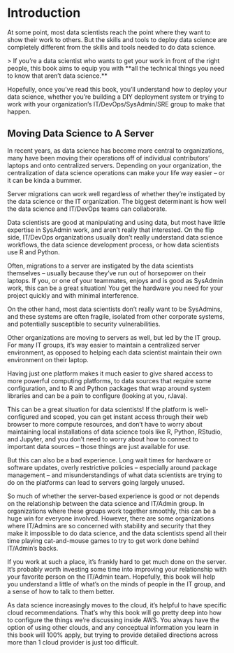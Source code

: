 # Introduction {.unnumbered}

At some point, most data scientists reach the point where they want to show their work to others. But the skills and tools to deploy data science are completely different from the skills and tools needed to do data science.

\> If you're a data scientist who wants to get your work in front of the right people, this book aims to equip you with \*\*all the technical things you need to know that aren't data science.\*\*

Hopefully, once you've read this book, you'll understand how to deploy your data science, whether you're building a DIY deployment system or trying to work with your organization's IT/DevOps/SysAdmin/SRE group to make that happen.

## Moving Data Science to A Server

In recent years, as data science has become more central to organizations, many have been moving their operations off of individual contributors' laptops and onto centralized servers. Depending on your organization, the centralization of data science operations can make your life way easier -- or it can be kinda a bummer.

Server migrations can work well regardless of whether they're instigated by the data science or the IT organization. The biggest determinant is how well the data science and IT/DevOps teams can collaborate.

Data scientists are good at manipulating and using data, but most have little expertise in SysAdmin work, and aren't really that interested. On the flip side, IT/DevOps organizations usually don't really understand data science workflows, the data science development process, or how data scientists use R and Python.

Often, migrations to a server are instigated by the data scientists themselves -- usually because they've run out of horsepower on their laptops. If you, or one of your teammates, enjoys and is good as SysAdmin work, this can be a great situation! You get the hardware you need for your project quickly and with minimal interference.

On the other hand, most data scientists don't really want to be SysAdmins, and these systems are often fragile, isolated from other corporate systems, and potentially susceptible to security vulnerabilities.

Other organizations are moving to servers as well, but led by the IT group. For many IT groups, it's way easier to maintain a centralized server environment, as opposed to helping each data scientist maintain their own environment on their laptop.

Having just one platform makes it much easier to give shared access to more powerful computing platforms, to data sources that require some configuration, and to R and Python packages that wrap around system libraries and can be a pain to configure (looking at you, rJava).

This can be a great situation for data scientists! If the platform is well-configured and scoped, you can get instant access through their web browser to more compute resources, and don't have to worry about maintaining local installations of data science tools like R, Python, RStudio, and Jupyter, and you don't need to worry about how to connect to important data sources -- those things are just available for use.

But this can also be a bad experience. Long wait times for hardware or software updates, overly restrictive policies -- especially around package management -- and misunderstandings of what data scientists are trying to do on the platforms can lead to servers going largely unused.

So much of whether the server-based experience is good or not depends on the relationship between the data science and IT/Admin group. In organizations where these groups work together smoothly, this can be a huge win for everyone involved. However, there are some organizations where IT/Admins are so concerned with stability and security that they make it impossible to do data science, and the data scientists spend all their time playing cat-and-mouse games to try to get work done behind IT/Admin's backs.

If you work at such a place, it's frankly hard to get much done on the server. It's probably worth investing some time into improving your relationship with your favorite person on the IT/Admin team. Hopefully, this book will help you understand a little of what's on the minds of people in the IT group, and a sense of how to talk to them better.

As data science increasingly moves to the cloud, it's helpful to have specific cloud recommendations. That's why this book will go pretty deep into how to configure the things we're discussing inside AWS. You always have the option of using other clouds, and any conceptual information you learn in this book will 100% apply, but trying to provide detailed directions across more than 1 cloud provider is just too difficult.
